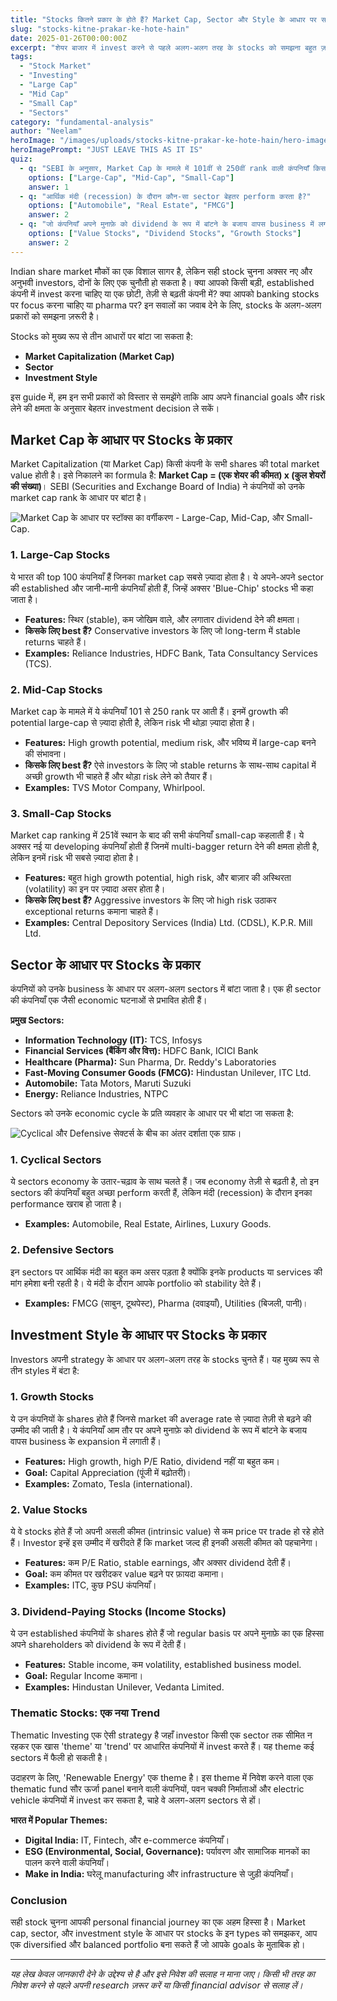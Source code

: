 ```yaml
---
title: "Stocks कितने प्रकार के होते हैं? Market Cap, Sector और Style के आधार पर समझें"
slug: "stocks-kitne-prakar-ke-hote-hain"
date: 2025-01-26T00:00:00Z
excerpt: "शेयर बाजार में invest करने से पहले अलग-अलग तरह के stocks को समझना बहुत ज़रूरी है। यह guide आपको market cap, sector और investment style के आधार पर stocks को समझने में मदद करेगी।"
tags:
  - "Stock Market"
  - "Investing"
  - "Large Cap"
  - "Mid Cap"
  - "Small Cap"
  - "Sectors"
category: "fundamental-analysis"
author: "Neelam"
heroImage: "/images/uploads/stocks-kitne-prakar-ke-hote-hain/hero-image.jpg"
heroImagePrompt: "JUST LEAVE THIS AS IT IS"
quiz:
  - q: "SEBI के अनुसार, Market Cap के मामले में 101वीं से 250वीं rank वाली कंपनियाँ किस category में आती हैं?"
    options: ["Large-Cap", "Mid-Cap", "Small-Cap"]
    answer: 1
  - q: "आर्थिक मंदी (recession) के दौरान कौन-सा sector बेहतर perform करता है?"
    options: ["Automobile", "Real Estate", "FMCG"]
    answer: 2
  - q: "जो कंपनियाँ अपने मुनाफ़े को dividend के रूप में बांटने के बजाय वापस business में लगाती हैं, वे आम तौर पर क्या कहलाती हैं?"
    options: ["Value Stocks", "Dividend Stocks", "Growth Stocks"]
    answer: 2
---
```


Indian share market मौकों का एक विशाल सागर है, लेकिन सही stock चुनना अक्सर नए और अनुभवी investors, दोनों के लिए एक चुनौती हो सकता है। क्या आपको किसी बड़ी, established कंपनी में invest करना चाहिए या एक छोटी, तेज़ी से बढ़ती कंपनी में? क्या आपको banking stocks पर focus करना चाहिए या pharma पर? इन सवालों का जवाब देने के लिए, stocks के अलग-अलग प्रकारों को समझना ज़रूरी है।

Stocks को मुख्य रूप से तीन आधारों पर बांटा जा सकता है:
*   **Market Capitalization (Market Cap)**
*   **Sector**
*   **Investment Style**

इस guide में, हम इन सभी प्रकारों को विस्तार से समझेंगे ताकि आप अपने financial goals और risk लेने की क्षमता के अनुसार बेहतर investment decision ले सकें।

## Market Cap के आधार पर Stocks के प्रकार

Market Capitalization (या Market Cap) किसी कंपनी के सभी shares की total market value होती है। इसे निकालने का formula है: **Market Cap = (एक शेयर की कीमत) x (कुल शेयरों की संख्या)**। SEBI (Securities and Exchange Board of India) ने कंपनियों को उनके market cap rank के आधार पर बांटा है।

![Market Cap के आधार पर स्टॉक्स का वर्गीकरण - Large-Cap, Mid-Cap, और Small-Cap.](/images/uploads/stocks-kitne-prakar-ke-hote-hain/market-cap-classification.png)

### 1. Large-Cap Stocks

ये भारत की top 100 कंपनियाँ हैं जिनका market cap सबसे ज़्यादा होता है। ये अपने-अपने sector की established और जानी-मानी कंपनियाँ होती हैं, जिन्हें अक्सर 'Blue-Chip' stocks भी कहा जाता है।

*   **Features:** स्थिर (stable), कम जोखिम वाले, और लगातार dividend देने की क्षमता।
*   **किसके लिए best हैं?** Conservative investors के लिए जो long-term में stable returns चाहते हैं।
*   **Examples:** Reliance Industries, HDFC Bank, Tata Consultancy Services (TCS).

### 2. Mid-Cap Stocks

Market cap के मामले में ये कंपनियाँ 101 से 250 rank पर आती हैं। इनमें growth की potential large-cap से ज़्यादा होती है, लेकिन risk भी थोड़ा ज़्यादा होता है।

*   **Features:** High growth potential, medium risk, और भविष्य में large-cap बनने की संभावना।
*   **किसके लिए best हैं?** ऐसे investors के लिए जो stable returns के साथ-साथ capital में अच्छी growth भी चाहते हैं और थोड़ा risk लेने को तैयार हैं।
*   **Examples:** TVS Motor Company, Whirlpool.

### 3. Small-Cap Stocks

Market cap ranking में 251वें स्थान के बाद की सभी कंपनियाँ small-cap कहलाती हैं। ये अक्सर नई या developing कंपनियाँ होती हैं जिनमें multi-bagger return देने की क्षमता होती है, लेकिन इनमें risk भी सबसे ज़्यादा होता है।

*   **Features:** बहुत high growth potential, high risk, और बाज़ार की अस्थिरता (volatility) का इन पर ज़्यादा असर होता है।
*   **किसके लिए best हैं?** Aggressive investors के लिए जो high risk उठाकर exceptional returns कमाना चाहते हैं।
*   **Examples:** Central Depository Services (India) Ltd. (CDSL), K.P.R. Mill Ltd.

## Sector के आधार पर Stocks के प्रकार

कंपनियों को उनके business के आधार पर अलग-अलग sectors में बांटा जाता है। एक ही sector की कंपनियाँ एक जैसी economic घटनाओं से प्रभावित होती हैं।

**प्रमुख Sectors:**
*   **Information Technology (IT):** TCS, Infosys
*   **Financial Services (बैंकिंग और वित्त):** HDFC Bank, ICICI Bank
*   **Healthcare (Pharma):** Sun Pharma, Dr. Reddy's Laboratories
*   **Fast-Moving Consumer Goods (FMCG):** Hindustan Unilever, ITC Ltd.
*   **Automobile:** Tata Motors, Maruti Suzuki
*   **Energy:** Reliance Industries, NTPC

Sectors को उनके economic cycle के प्रति व्यवहार के आधार पर भी बांटा जा सकता है:

![Cyclical और Defensive सेक्टर्स के बीच का अंतर दर्शाता एक ग्राफ।](/images/uploads/stocks-kitne-prakar-ke-hote-hain/cyclical-vs-defensive.png)

### 1. Cyclical Sectors

ये sectors economy के उतार-चढ़ाव के साथ चलते हैं। जब economy तेज़ी से बढ़ती है, तो इन sectors की कंपनियाँ बहुत अच्छा perform करती हैं, लेकिन मंदी (recession) के दौरान इनका performance खराब हो जाता है।

*   **Examples:** Automobile, Real Estate, Airlines, Luxury Goods.

### 2. Defensive Sectors

इन sectors पर आर्थिक मंदी का बहुत कम असर पड़ता है क्योंकि इनके products या services की मांग हमेशा बनी रहती है। ये मंदी के दौरान आपके portfolio को stability देते हैं।

*   **Examples:** FMCG (साबुन, टूथपेस्ट), Pharma (दवाइयाँ), Utilities (बिजली, पानी)।

## Investment Style के आधार पर Stocks के प्रकार

Investors अपनी strategy के आधार पर अलग-अलग तरह के stocks चुनते हैं। यह मुख्य रूप से तीन styles में बंटा है:

### 1. Growth Stocks

ये उन कंपनियों के shares होते हैं जिनसे market की average rate से ज़्यादा तेज़ी से बढ़ने की उम्मीद की जाती है। ये कंपनियाँ आम तौर पर अपने मुनाफ़े को dividend के रूप में बांटने के बजाय वापस business के expansion में लगाती हैं।

*   **Features:** High growth, high P/E Ratio, dividend नहीं या बहुत कम।
*   **Goal:** Capital Appreciation (पूंजी में बढ़ोतरी)।
*   **Examples:** Zomato, Tesla (international).

### 2. Value Stocks

ये वे stocks होते हैं जो अपनी असली कीमत (intrinsic value) से कम price पर trade हो रहे होते हैं। Investor इन्हें इस उम्मीद में खरीदते हैं कि market जल्द ही इनकी असली कीमत को पहचानेगा।

*   **Features:** कम P/E Ratio, stable earnings, और अक्सर dividend देती हैं।
*   **Goal:** कम कीमत पर खरीदकर value बढ़ने पर फ़ायदा कमाना।
*   **Examples:** ITC, कुछ PSU कंपनियाँ।

### 3. Dividend-Paying Stocks (Income Stocks)

ये उन established कंपनियों के shares होते हैं जो regular basis पर अपने मुनाफ़े का एक हिस्सा अपने shareholders को dividend के रूप में देती हैं।

*   **Features:** Stable income, कम volatility, established business model.
*   **Goal:** Regular Income कमाना।
*   **Examples:** Hindustan Unilever, Vedanta Limited.

### Thematic Stocks: एक नया Trend

Thematic Investing एक ऐसी strategy है जहाँ investor किसी एक sector तक सीमित न रहकर एक खास 'theme' या 'trend' पर आधारित कंपनियों में invest करते हैं। यह theme कई sectors में फैली हो सकती है।

उदाहरण के लिए, 'Renewable Energy' एक theme है। इस theme में निवेश करने वाला एक thematic fund सौर ऊर्जा panel बनाने वाली कंपनियों, पवन चक्की निर्माताओं और electric vehicle कंपनियों में invest कर सकता है, चाहे वे अलग-अलग sectors से हों।

**भारत में Popular Themes:**
*   **Digital India:** IT, Fintech, और e-commerce कंपनियाँ।
*   **ESG (Environmental, Social, Governance):** पर्यावरण और सामाजिक मानकों का पालन करने वाली कंपनियाँ।
*   **Make in India:** घरेलू manufacturing और infrastructure से जुड़ी कंपनियाँ।

### Conclusion

सही stock चुनना आपकी personal financial journey का एक अहम हिस्सा है। Market cap, sector, और investment style के आधार पर stocks के इन types को समझकर, आप एक diversified और balanced portfolio बना सकते हैं जो आपके goals के मुताबिक हो।

---
*यह लेख केवल जानकारी देने के उद्देश्य से है और इसे निवेश की सलाह न माना जाए। किसी भी तरह का निवेश करने से पहले अपनी research ज़रूर करें या किसी financial advisor से सलाह लें।*